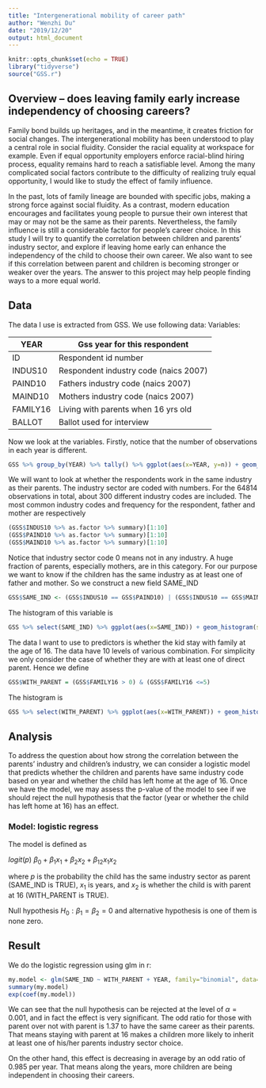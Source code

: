 ```yaml
---
title: "Intergenerational mobility of career path"
author: "Wenzhi Du"
date: "2019/12/20"
output: html_document
---
```


```r
knitr::opts_chunk$set(echo = TRUE)
library("tidyverse")
source("GSS.r")
```

## Overview – does leaving family early increase independency of choosing careers?
Family bond builds up heritages, and in the meantime, it creates friction for social changes. The intergenerational mobility has been understood to play a central role in social fluidity. Consider the racial equality at workspace for example. Even if equal opportunity employers enforce racial-blind hiring process, equality remains hard to reach a satisfiable level. Among the many complicated social factors contribute to the difficulty of realizing truly equal opportunity, I would like to study the effect of family influence. 

In the past, lots of family lineage are bounded with specific jobs, making a strong force against social fluidity. As a contrast, modern education encourages and facilitates young people to pursue their own interest that may or may not be the same as their parents. Nevertheless, the family influence is still a considerable factor for people’s career choice. In this study I will try to quantify the correlation between children and parents’ industry sector, and explore if leaving home early can enhance the independency of the child to choose their own career. We also want to see if this correlation between parent and children is becoming stronger or weaker over the years. The answer to this project may help people finding ways to a more equal world. 


## Data
The data I use is extracted from GSS. We use following data:
Variables:

 YEAR     | Gss year for this respondent          
----------|---------------------------------------
 ID       | Respondent id number                  
 INDUS10  | Respondent industry code (naics 2007) 
 PAIND10  | Fathers industry code (naics 2007)    
 MAIND10  | Mothers industry code (naics 2007)    
 FAMILY16 | Living with parents when 16 yrs old   
 BALLOT   | Ballot used for interview             

Now we look at the variables. Firstly, notice that the number of observations in each year is different.

```r
GSS %>% group_by(YEAR) %>% tally() %>% ggplot(aes(x=YEAR, y=n)) + geom_line()
```

We will want to look at whether the respondents work in the same industry as their parents. The industry sector are coded with numbers. For the 64814 observations in total, about 300 different industry codes are included. The most common industry codes and frequency for the respondent, father and mother are respectively
```r
(GSS$INDUS10 %>% as.factor %>% summary)[1:10]
(GSS$PAIND10 %>% as.factor %>% summary)[1:10]
(GSS$MAIND10 %>% as.factor %>% summary)[1:10]
```

Notice that industry sector code 0 means not in any industry. A huge fraction of parents, especially mothers, are in this category. For our purpose we want to know if the children has the same industry as at least one of father and mother. So we construct a new field SAME_IND

```r
GSS$SAME_IND <- (GSS$INDUS10 == GSS$PAIND10) | (GSS$INDUS10 == GSS$MAIND10)
```

The histogram of this variable is

```r
GSS %>% select(SAME_IND) %>% ggplot(aes(x=SAME_IND)) + geom_histogram(stat = "count")
```

The data I want to use to predictors is whether the kid stay with family at the age of 16. The data have 10 levels of various combination. For simplicity we only consider the case of whether they are with at least one of direct parent. Hence we define
```r
GSS$WITH_PARENT = (GSS$FAMILY16 > 0) & (GSS$FAMILY16 <=5)
```

The histogram is 
```r
GSS %>% select(WITH_PARENT) %>% ggplot(aes(x=WITH_PARENT)) + geom_histogram(stat = "count")
```




## Analysis
To address the question about how strong the correlation between the parents' industry and children's industry, we can consider a logistic model that predicts whether the children and parents have same industry code based on year and whether the child has left home at the age of 16. Once we have the model, we may assess the p-value of the model to see if we should reject the null hypothesis that the factor (year or whether the child has left home at 16) has an effect. 

### Model: logistic regress
The model is defined as

$logit(p) ~ \beta_0 + \beta_1 x_1 + \beta_2 x_2 + \beta_{12}x_1x_2$

where $p$ is the probability the child has the same industry sector as parent (SAME_IND is TRUE), $x_1$ is years, and $x_2$ is whether the child is with parent at 16 (WITH_PARENT is TRUE). 

Null hypothesis $H_0: \beta_1 =\beta_2 = 0$ and alternative hypothesis is one of them is none zero. 

## Result
We do the logistic regression using glm in r:
```r
my.model <- glm(SAME_IND ~ WITH_PARENT + YEAR, family="binomial", data=GSS)
summary(my.model)
exp(coef(my.model))
```
We can see that the null hypothesis can be rejected at the level of $\alpha=0.001$, and in fact the effect is very significant. The odd ratio for those with parent over not with parent is 1.37 to have the same career as their parents.  That means staying with parent at 16 makes a children more likely to inherit at least one of his/her parents industry sector choice. 

On the other hand, this effect is decreasing in average by an odd ratio of 0.985 per year.  That means along the years, more children are being independent in choosing their careers.  
